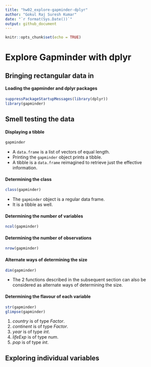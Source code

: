 ```yaml
---
title: "hw02_explore-gapminder-dplyr"
author: "Gokul Raj Suresh Kumar"
date: "`r format(Sys.Date())`"
output: github_document
---
```


```r
knitr::opts_chunk$set(echo = TRUE)
```

# Explore Gapminder with dplyr

## Bringing rectangular data in

#### Loading the gapminder and dplyr packages 

```r
suppressPackageStartupMessages(library(dplyr))
library(gapminder)
```

## Smell testing the data

#### Displaying a tibble
```r
gapminder
```
- A `data.frame` is a list of vectors of equal length. 
- Printing the `gapminder` object prints a tibble. 
- A tibble is a `data.frame` reimagined to retrieve just the effective information.

#### Determining the class 

```r
class(gapminder)
```
- The `gapminder` object is a regular data frame.
- It is a tibble as well.

#### Determining the number of variables

```r
ncol(gapminder)
```

#### Determining the number of observations

```r
nrow(gapminder)
```

#### Alternate ways of determining the size

```r
dim(gapminder)
```

- The 2 functions described in the subsequent section can also be considered as alternate ways of determining the size.

#### Determining the flavour of each variable

```r
str(gapminder)
glimpse(gapminder)
```
1. *country* is of type *Factor*.
2. *continent* is of type *Factor*.
3. *year* is of type *int*.
4. *lifeExp* is of type *num*.
5. *pop* is of type *int*.

## Exploring individual variables
